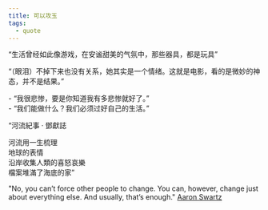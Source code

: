 ```yaml
---
title: 可以攻玉
tags:
  - quote
---
```


“生活曾经如此像游戏，在安谧甜美的气氛中，那些器具，都是玩具”

“（眼泪）不掉下来也没有关系，她其实是一个情绪。这就是电影，看的是微妙的神态，并不是结果。”

\- “我很悲惨，要是你知道我有多悲惨就好了。” \
\- “我们能做什么？我们必须过好自己的生活。”


“河流紀事 · 鄧獻誌

河流用一生梳理 \
地球的表情 \
沿岸收集人類的喜怒哀樂 \
檔案堆滿了海底的家”

"No, you can’t force other people to change. You can, however, change just about everything else. And usually, that’s enough."
[Aaron Swartz](http://www.aaronsw.com/weblog/nummi#:~:text=No%2C%20you%20can%E2%80%99t%20force%20other%20people%20to%20change.%20You%20can%2C%20however%2C%20change%20just%20about%20everything%20else.%20And%20usually%2C%20that%E2%80%99s%20enough.)
